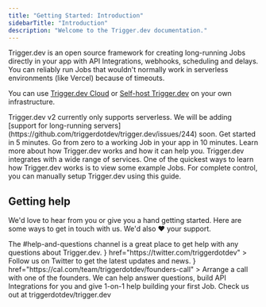 ```yaml
---
title: "Getting Started: Introduction"
sidebarTitle: "Introduction"
description: "Welcome to the Trigger.dev documentation."
---
```


Trigger.dev is an open source framework for creating long-running Jobs directly in your app with API Integrations, webhooks, scheduling and delays. You can reliably run Jobs that wouldn't normally work in serverless environments (like Vercel) because of timeouts.

You can use [Trigger.dev Cloud](https://cloud.trigger.dev) or [Self-host Trigger.dev](/documentation/guides/self-hosting) on your own infrastructure.

<Note>
  Trigger.dev v2 currently only supports serverless. We will be adding [support for long-running
  servers](https://github.com/triggerdotdev/trigger.dev/issues/244) soon.
</Note>

<CardGroup>
  <Card title="Quick start guides" icon="person-running-fast" href="quickstarts/introduction">
    Get started in 5 minutes.
  </Card>
  <Card title="Video walkthrough" icon="video" href="/documentation/guides/video-walkthrough">
    Go from zero to a working Job in your app in 10 minutes.
  </Card>
  <Card
    title="What is Trigger.dev"
    icon="wand-magic-sparkles"
    href="/documentation/concepts/what-is-triggerdotdev"
  >
    Learn more about how Trigger.dev works and how it can help you.
  </Card>
  <Card title="Integrations" icon="grid-2" href="/integrations">
    Trigger.dev integrates with a wide range of services.
  </Card>
  <Card title="Examples" icon="slot-machine" href="/examples">
    One of the quickest ways to learn how Trigger.dev works is to view some example Jobs.
  </Card>
  <Card title="Manual Setup" icon="book-sparkles" href="guides/manual">
    For complete control, you can manually setup Trigger.dev using this guide.
  </Card>
</CardGroup>

## Getting help

We'd love to hear from you or give you a hand getting started. Here are some ways to get in touch with us. We'd also ❤️ your support.

<CardGroup>
  <Card
    title="Join our Discord server"
    icon="discord"
    href="https://discord.gg/kA47vcd8P6"
    color="#5865F2"
  >
    The #help-and-questions channel is a great place to get help with any questions about
    Trigger.dev.
  </Card>
  <Card
    title="Follow us on Twitter"
    icon={<svg xmlns="http://www.w3.org/2000/svg" height="20" viewBox="0 0 512 512"><path d="M389.2 48h70.6L305.6 224.2 487 464H345L233.7 318.6 106.5 464H35.8L200.7 275.5 26.8 48H172.4L272.9 180.9 389.2 48zM364.4 421.8h39.1L151.1 88h-42L364.4 421.8z"/></svg>}
    href="https://twitter.com/triggerdotdev"
  >
    Follow us on Twitter to get the latest updates and news.
  </Card>
  <Card
    title="Schedule a call"
    icon={<svg xmlns="http://www.w3.org/2000/svg" height="20" viewBox="0 0 512 512"><path d="M256 48C141.1 48 48 141.1 48 256v40c0 13.3-10.7 24-24 24s-24-10.7-24-24V256C0 114.6 114.6 0 256 0S512 114.6 512 256V400.1c0 48.6-39.4 88-88.1 88L313.6 488c-8.3 14.3-23.8 24-41.6 24H240c-26.5 0-48-21.5-48-48s21.5-48 48-48h32c17.8 0 33.3 9.7 41.6 24l110.4 .1c22.1 0 40-17.9 40-40V256c0-114.9-93.1-208-208-208zM144 208h16c17.7 0 32 14.3 32 32V352c0 17.7-14.3 32-32 32H144c-35.3 0-64-28.7-64-64V272c0-35.3 28.7-64 64-64zm224 0c35.3 0 64 28.7 64 64v48c0 35.3-28.7 64-64 64H352c-17.7 0-32-14.3-32-32V240c0-17.7 14.3-32 32-32h16z"/></svg>}
    href="https://cal.com/team/triggerdotdev/founders-call"
  >
    Arrange a call with one of the founders. We can help answer questions, build API Integrations
    for you and give 1-on-1 help building your first Job.
  </Card>
  <Card
    title="Give us a star on GitHub"
    icon="star"
    href="https://github.com/triggerdotdev/trigger.dev"
    color="#fbbf24"
  >
    Check us out at triggerdotdev/trigger.dev
  </Card>
</CardGroup>
